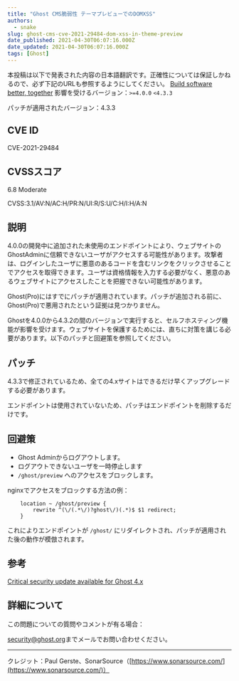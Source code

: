 ```yaml
---
title: "Ghost CMS脆弱性 テーマプレビューでのDOMXSS"
authors:
  - snake
slug: ghost-cms-cve-2021-29484-dom-xss-in-theme-preview
date_published: 2021-04-30T06:07:16.000Z
date_updated: 2021-04-30T06:07:16.000Z
tags: [Ghost]
---
```


本投稿は以下で発表された内容の日本語翻訳です。正確性については保証しかねるので、必ず下記のURLも参照するようにしてください。
[Build software better, together](https://github.com/TryGhost/Ghost/security/advisories/GHSA-9fgx-q25h-jxrg)
影響を受けるバージョン：`>=4.0.0` `<4.3.3`

パッチが適用されたバージョン：4.3.3

## CVE ID

CVE-2021-29484

## CVSSスコア

6.8 Moderate

CVSS:3.1/AV:N/AC:H/PR:N/UI:R/S:U/C:H/I:H/A:N

## 説明

4.0.0の開発中に追加された未使用のエンドポイントにより、ウェブサイトのGhostAdminに信頼できないユーザがアクセスする可能性があります。攻撃者は、ログインしたユーザに悪意のあるコードを含むリンクをクリックさせることでアクセスを取得できます。ユーザは資格情報を入力する必要がなく、悪意のあるウェブサイトにアクセスしたことを把握できない可能性があります。

Ghost(Pro)にはすでにパッチが適用されています。パッチが追加される前に、Ghost(Pro)で悪用されたという証拠は見つかりません。

Ghostを4.0.0から4.3.2の間のバージョンで実行すると、セルフホスティング機能が影響を受けます。ウェブサイトを保護するためには、直ちに対策を講じる必要があります。以下のパッチと回避策を参照してください。

## パッチ

4.3.3で修正されているため、全ての4.xサイトはできるだけ早くアップグレードする必要があります。

エンドポイントは使用されていないため、パッチはエンドポイントを削除するだけです。

## 回避策

- Ghost Adminからログアウトします。
- ログアウトできないユーザを一時停止します
- `/ghost/preview` へのアクセスをブロックします。

nginxでアクセスをブロックする方法の例：

```
    location ~ /ghost/preview {
        rewrite ^(\/(.*\/)?ghost\/)(.*)$ $1 redirect;
    }
```

これによりエンドポイントが `/ghost/` にリダイレクトされ、パッチが適用された後の動作が模倣されます。

## 参考
[Critical security update available for Ghost 4.x](https://forum.ghost.org/t/critical-security-update-available-for-ghost-4-x/22290)
## 詳細について

この問題についての質問やコメントが有る場合：

[security@ghost.org](mailto:security@ghost.orgまで)までメールでお問い合わせください。

---

クレジット：Paul Gerste、SonarSource（[https://www.sonarsource.com/](https://www.sonarsource.com/)）
